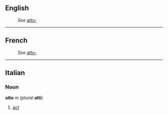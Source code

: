 ==English==
:''See'' [[atto-]]

----
==French==
:''See'' [[atto-]]

----
==Italian==
===Noun===
'''atto''' ''m'' (''plural'' '''atti''')

#[[act]]